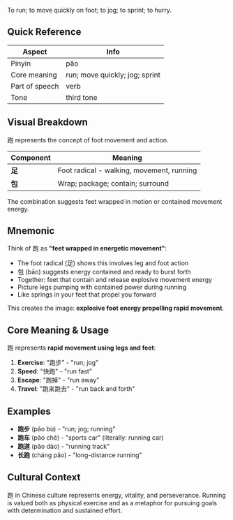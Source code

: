 To run; to move quickly on foot; to jog; to sprint; to hurry.

## Quick Reference

| Aspect         | Info                               |
| -------------- | ---------------------------------- |
| Pinyin         | pǎo                                |
| Core meaning   | run; move quickly; jog; sprint     |
| Part of speech | verb                               |
| Tone           | third tone                         |

## Visual Breakdown

跑 represents the concept of foot movement and action.

| Component | Meaning                                    |
| --------- | ------------------------------------------ |
| **足**    | Foot radical - walking, movement, running |
| **包**    | Wrap; package; contain; surround          |

The combination suggests feet wrapped in motion or contained movement energy.

## Mnemonic

Think of 跑 as **"feet wrapped in energetic movement"**:

- The foot radical (足) shows this involves leg and foot action
- 包 (bāo) suggests energy contained and ready to burst forth
- Together: feet that contain and release explosive movement energy
- Picture legs pumping with contained power during running
- Like springs in your feet that propel you forward

This creates the image: **explosive foot energy propelling rapid movement**.

## Core Meaning & Usage

跑 represents **rapid movement using legs and feet**:

1. **Exercise**: "跑步" - "run; jog"
2. **Speed**: "快跑" - "run fast"
3. **Escape**: "跑掉" - "run away"
4. **Travel**: "跑来跑去" - "run back and forth"

## Examples

- **跑步** (pǎo bù) - "run; jog; running"
- **跑车** (pǎo chē) - "sports car" (literally: running car)
- **跑道** (pǎo dào) - "running track"
- **长跑** (cháng pǎo) - "long-distance running"

## Cultural Context

跑 in Chinese culture represents energy, vitality, and perseverance. Running is valued both as physical exercise and as a metaphor for pursuing goals with determination and sustained effort.
